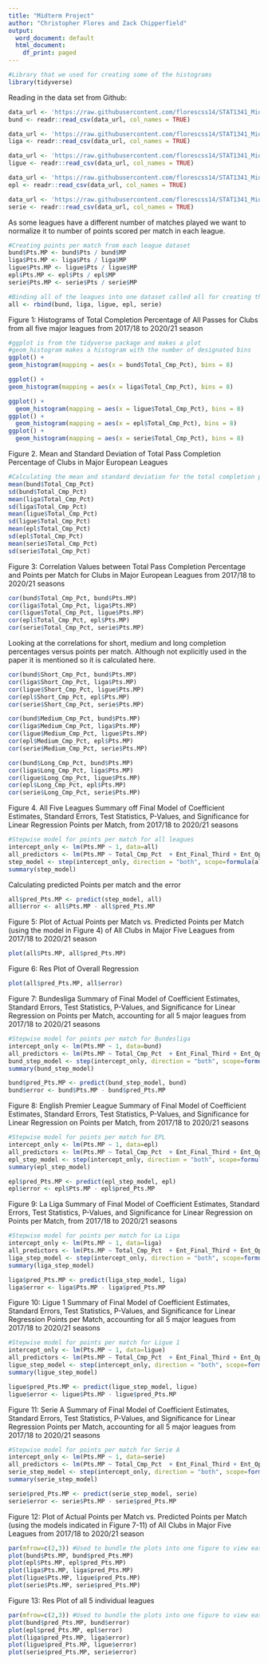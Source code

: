 ---
title: "Midterm Project"
author: "Christopher Flores and Zack Chipperfield"
output:
  word_document: default
  html_document:
    df_print: paged
---

```{r}
#Library that we used for creating some of the histograms
library(tidyverse)
```

Reading in the data set from Github:
```{r, read_data}
data_url <- 'https://raw.githubusercontent.com/florescss14/STAT1341_Midterm_Project/main/Bundesliga.csv'
bund <- readr::read_csv(data_url, col_names = TRUE)

data_url <- 'https://raw.githubusercontent.com/florescss14/STAT1341_Midterm_Project/main/La_Liga.csv'
liga <- readr::read_csv(data_url, col_names = TRUE)

data_url <- 'https://raw.githubusercontent.com/florescss14/STAT1341_Midterm_Project/main/Ligue_1.csv'
ligue <- readr::read_csv(data_url, col_names = TRUE)

data_url <- 'https://raw.githubusercontent.com/florescss14/STAT1341_Midterm_Project/main/Premier_League.csv'
epl <- readr::read_csv(data_url, col_names = TRUE)

data_url <- 'https://raw.githubusercontent.com/florescss14/STAT1341_Midterm_Project/main/Serie_A.csv'
serie <- readr::read_csv(data_url, col_names = TRUE)

```
As some leagues have a different number of matches played we want to normalize it to number of points scored per match in each league.
```{r}
#Creating points per match from each league dataset
bund$Pts.MP <- bund$Pts / bund$MP
liga$Pts.MP <- liga$Pts / liga$MP
ligue$Pts.MP <- ligue$Pts / ligue$MP
epl$Pts.MP <- epl$Pts / epl$MP
serie$Pts.MP <- serie$Pts / serie$MP

#Binding all of the leagues into one dataset called all for creating the model later.
all <- rbind(bund, liga, ligue, epl, serie)
```

Figure 1: Histograms of Total Completion Percentage of All Passes for Clubs from all five major leagues from 2017/18 to 2020/21 season
```{r}
#ggplot is from the tidyverse package and makes a plot
#geom_histogram makes a histogram with the number of designated bins
ggplot() +
geom_histogram(mapping = aes(x = bund$Total_Cmp_Pct), bins = 8) 

ggplot() +
geom_histogram(mapping = aes(x = liga$Total_Cmp_Pct), bins = 8) 

ggplot() +
  geom_histogram(mapping = aes(x = ligue$Total_Cmp_Pct), bins = 8)
ggplot() +
  geom_histogram(mapping = aes(x = epl$Total_Cmp_Pct), bins = 8)
ggplot() +
  geom_histogram(mapping = aes(x = serie$Total_Cmp_Pct), bins = 8)
```
Figure 2. Mean and Standard Deviation of Total Pass Completion Percentage of Clubs in Major European Leagues

```{r}
#Calculating the mean and standard deviation for the total completion percentage
mean(bund$Total_Cmp_Pct)
sd(bund$Total_Cmp_Pct)
mean(liga$Total_Cmp_Pct)
sd(liga$Total_Cmp_Pct)
mean(ligue$Total_Cmp_Pct)
sd(ligue$Total_Cmp_Pct)
mean(epl$Total_Cmp_Pct)
sd(epl$Total_Cmp_Pct) 
mean(serie$Total_Cmp_Pct)
sd(serie$Total_Cmp_Pct)
```
Figure 3: Correlation Values between Total Pass Completion Percentage and Points per Match for Clubs in Major European Leagues from 2017/18 to 2020/21 seasons


```{r}
cor(bund$Total_Cmp_Pct, bund$Pts.MP)
cor(liga$Total_Cmp_Pct, liga$Pts.MP)
cor(ligue$Total_Cmp_Pct, ligue$Pts.MP)
cor(epl$Total_Cmp_Pct, epl$Pts.MP)
cor(serie$Total_Cmp_Pct, serie$Pts.MP)
```

Looking at the correlations for short, medium and long completion percentages versus points per match. 
Although not explicitly used in the paper it is mentioned so it is calculated here.
```{r}
cor(bund$Short_Cmp_Pct, bund$Pts.MP)
cor(liga$Short_Cmp_Pct, liga$Pts.MP)
cor(ligue$Short_Cmp_Pct, ligue$Pts.MP)
cor(epl$Short_Cmp_Pct, epl$Pts.MP)
cor(serie$Short_Cmp_Pct, serie$Pts.MP)
```

```{r}
cor(bund$Medium_Cmp_Pct, bund$Pts.MP)
cor(liga$Medium_Cmp_Pct, liga$Pts.MP)
cor(ligue$Medium_Cmp_Pct, ligue$Pts.MP)
cor(epl$Medium_Cmp_Pct, epl$Pts.MP)
cor(serie$Medium_Cmp_Pct, serie$Pts.MP)
```

```{r}
cor(bund$Long_Cmp_Pct, bund$Pts.MP)
cor(liga$Long_Cmp_Pct, liga$Pts.MP)
cor(ligue$Long_Cmp_Pct, ligue$Pts.MP)
cor(epl$Long_Cmp_Pct, epl$Pts.MP)
cor(serie$Long_Cmp_Pct, serie$Pts.MP)
```

Figure 4. All Five Leagues Summary off Final Model of Coefficient Estimates, Standard Errors, Test Statistics, P-Values, and Significance for Linear Regression Points per Match, from 2017/18 to 2020/21 seasons
```{r}
#Stepwise model for points per match for all leagues
intercept_only <- lm(Pts.MP ~ 1, data=all)
all_predictors <- lm(Pts.MP ~ Total_Cmp_Pct  + Ent_Final_Third + Ent_Opposing_PA + Cross_into_PA + PrgDist + Short_Cmp_Pct + Medium_Cmp_Pct + Long_Cmp_Pct + Prog_10_plus_yards + KP, data = all)
step_model <- step(intercept_only, direction = "both", scope=formula(all_predictors), trace=0)
summary(step_model)
```

Calculating predicted Points per match and the error
```{r}
all$pred_Pts.MP <- predict(step_model, all)
all$error <- all$Pts.MP - all$pred_Pts.MP
```

Figure 5: Plot of Actual Points per Match vs. Predicted Points per Match (using the model in Figure 4) of All Clubs in Major Five Leagues from 2017/18 to 2020/21 season
```{r}
plot(all$Pts.MP, all$pred_Pts.MP)
```

Figure 6: Res Plot of Overall Regression
```{r}
plot(all$pred_Pts.MP, all$error)
```

Figure 7:  Bundesliga Summary of Final Model of Coefficient Estimates, Standard Errors, Test Statistics, P-Values, and Significance for Linear Regression on Points per Match, accounting for all 5 major leagues from 2017/18 to 2020/21 seasons
```{r}
#Stepwise model for points per match for Bundesliga
intercept_only <- lm(Pts.MP ~ 1, data=bund)
all_predictors <- lm(Pts.MP ~ Total_Cmp_Pct  + Ent_Final_Third + Ent_Opposing_PA + Cross_into_PA + PrgDist + Short_Cmp_Pct + Medium_Cmp_Pct + Long_Cmp_Pct + Prog_10_plus_yards + KP, data = bund)
bund_step_model <- step(intercept_only, direction = "both", scope=formula(all_predictors), trace=0)
summary(bund_step_model)

bund$pred_Pts.MP <- predict(bund_step_model, bund)
bund$error <- bund$Pts.MP - bund$pred_Pts.MP
```

Figure 8: English Premier League Summary of Final Model of Coefficient Estimates, Standard Errors, Test Statistics, P-Values, and Significance for Linear Regression on Points per Match, from 2017/18 to 2020/21 seasons
```{r}
#Stepwise model for points per match for EPL
intercept_only <- lm(Pts.MP ~ 1, data=epl)
all_predictors <- lm(Pts.MP ~ Total_Cmp_Pct  + Ent_Final_Third + Ent_Opposing_PA + Cross_into_PA + PrgDist + Short_Cmp_Pct + Medium_Cmp_Pct + Long_Cmp_Pct + Prog_10_plus_yards + KP, data = epl)
epl_step_model <- step(intercept_only, direction = "both", scope=formula(all_predictors), trace=0)
summary(epl_step_model)

epl$pred_Pts.MP <- predict(epl_step_model, epl)
epl$error <- epl$Pts.MP - epl$pred_Pts.MP
```

Figure 9: La Liga Summary of Final Model of Coefficient Estimates, Standard Errors, Test Statistics, P-Values, and Significance for Linear Regression on Points per Match, from 2017/18 to 2020/21 seasons
```{r}
#Stepwise model for points per match for La Liga
intercept_only <- lm(Pts.MP ~ 1, data=liga)
all_predictors <- lm(Pts.MP ~ Total_Cmp_Pct  + Ent_Final_Third + Ent_Opposing_PA + Cross_into_PA + PrgDist + Short_Cmp_Pct + Medium_Cmp_Pct + Long_Cmp_Pct + Prog_10_plus_yards + KP, data = liga)
liga_step_model <- step(intercept_only, direction = "both", scope=formula(all_predictors), trace=0)
summary(liga_step_model)

liga$pred_Pts.MP <- predict(liga_step_model, liga)
liga$error <- liga$Pts.MP - liga$pred_Pts.MP
```

Figure 10: Ligue 1 Summary of Final Model of Coefficient Estimates, Standard Errors, Test Statistics, P-Values, and Significance for Linear Regression Points per Match, accounting for all 5 major leagues from 2017/18 to 2020/21 seasons
```{r}
#Stepwise model for points per match for Ligue 1
intercept_only <- lm(Pts.MP ~ 1, data=ligue)
all_predictors <- lm(Pts.MP ~ Total_Cmp_Pct  + Ent_Final_Third + Ent_Opposing_PA + Cross_into_PA + PrgDist + Short_Cmp_Pct + Medium_Cmp_Pct + Long_Cmp_Pct + Prog_10_plus_yards + KP, data = ligue)
ligue_step_model <- step(intercept_only, direction = "both", scope=formula(all_predictors), trace=0)
summary(ligue_step_model)

ligue$pred_Pts.MP <- predict(ligue_step_model, ligue)
ligue$error <- ligue$Pts.MP - ligue$pred_Pts.MP
```

Figure 11: Serie A Summary of Final Model of Coefficient Estimates, Standard Errors, Test Statistics, P-Values, and Significance for Linear Regression Points per Match, accounting for all 5 major leagues from 2017/18 to 2020/21 seasons
```{r}
#Stepwise model for points per match for Serie A
intercept_only <- lm(Pts.MP ~ 1, data=serie)
all_predictors <- lm(Pts.MP ~ Total_Cmp_Pct  + Ent_Final_Third + Ent_Opposing_PA + Cross_into_PA + PrgDist + Short_Cmp_Pct + Medium_Cmp_Pct + Long_Cmp_Pct + Prog_10_plus_yards + KP, data = serie)
serie_step_model <- step(intercept_only, direction = "both", scope=formula(all_predictors), trace=0)
summary(serie_step_model)

serie$pred_Pts.MP <- predict(serie_step_model, serie)
serie$error <- serie$Pts.MP - serie$pred_Pts.MP
```

Figure 12: Plot of Actual Points per Match vs. Predicted Points per Match (using the models indicated in Figure 7-11) of All Clubs in Major Five Leagues from 2017/18 to 2020/21 season
```{r}
par(mfrow=c(2,3)) #Used to bundle the plots into one figure to view easier in the paper
plot(bund$Pts.MP, bund$pred_Pts.MP)
plot(epl$Pts.MP, epl$pred_Pts.MP)
plot(liga$Pts.MP, liga$pred_Pts.MP)
plot(ligue$Pts.MP, ligue$pred_Pts.MP)
plot(serie$Pts.MP, serie$pred_Pts.MP)
```

Figure 13: Res Plot of all 5 individual leagues
```{r}
par(mfrow=c(2,3)) #Used to bundle the plots into one figure to view easier in the paper
plot(bund$pred_Pts.MP, bund$error)
plot(epl$pred_Pts.MP, epl$error)
plot(liga$pred_Pts.MP, liga$error)
plot(ligue$pred_Pts.MP, ligue$error)
plot(serie$pred_Pts.MP, serie$error)
```










